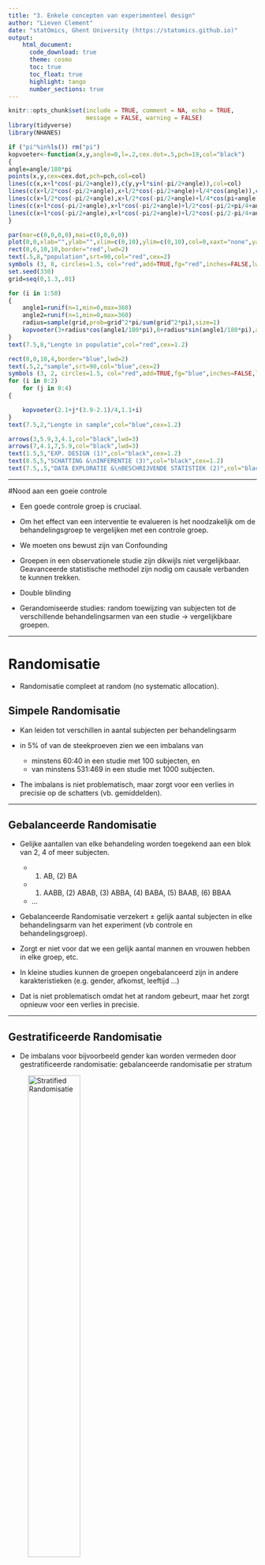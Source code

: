 ```yaml
---
title: "3. Enkele concepten van experimenteel design"
author: "Lieven Clement"
date: "statOmics, Ghent University (https://statomics.github.io)"
output:
    html_document:
      code_download: true
      theme: cosmo
      toc: true
      toc_float: true
      highlight: tango
      number_sections: true
---
```


```r
knitr::opts_chunk$set(include = TRUE, comment = NA, echo = TRUE,
                      message = FALSE, warning = FALSE)
library(tidyverse)
library(NHANES)
```

```r
if ("pi"%in%ls()) rm("pi")
kopvoeter<-function(x,y,angle=0,l=.2,cex.dot=.5,pch=19,col="black")
{
angle=angle/180*pi
points(x,y,cex=cex.dot,pch=pch,col=col)
lines(c(x,x+l*cos(-pi/2+angle)),c(y,y+l*sin(-pi/2+angle)),col=col)
lines(c(x+l/2*cos(-pi/2+angle),x+l/2*cos(-pi/2+angle)+l/4*cos(angle)),c(y+l/2*sin(-pi/2+angle),y+l/2*sin(-pi/2+angle)+l/4*sin(angle)),col=col)
lines(c(x+l/2*cos(-pi/2+angle),x+l/2*cos(-pi/2+angle)+l/4*cos(pi+angle)),c(y+l/2*sin(-pi/2+angle),y+l/2*sin(-pi/2+angle)+l/4*sin(pi+angle)),col=col)
lines(c(x+l*cos(-pi/2+angle),x+l*cos(-pi/2+angle)+l/2*cos(-pi/2+pi/4+angle)),c(y+l*sin(-pi/2+angle),y+l*sin(-pi/2+angle)+l/2*sin(-pi/2+pi/4+angle)),col=col)
lines(c(x+l*cos(-pi/2+angle),x+l*cos(-pi/2+angle)+l/2*cos(-pi/2-pi/4+angle)),c(y+l*sin(-pi/2+angle),y+l*sin(-pi/2+angle)+l/2*sin(-pi/2-pi/4+angle)),col=col)
}

par(mar=c(0,0,0,0),mai=c(0,0,0,0))
plot(0,0,xlab="",ylab="",xlim=c(0,10),ylim=c(0,10),col=0,xaxt="none",yaxt="none",axes=FALSE)
rect(0,6,10,10,border="red",lwd=2)
text(.5,8,"population",srt=90,col="red",cex=2)
symbols (3, 8, circles=1.5, col="red",add=TRUE,fg="red",inches=FALSE,lwd=2)
set.seed(330)
grid=seq(0,1.3,.01)

for (i in 1:50)
{
	angle1=runif(n=1,min=0,max=360)
	angle2=runif(n=1,min=0,max=360)
	radius=sample(grid,prob=grid^2*pi/sum(grid^2*pi),size=1)
	kopvoeter(3+radius*cos(angle1/180*pi),8+radius*sin(angle1/180*pi),angle=angle2)
}
text(7.5,8,"Lengte in populatie",col="red",cex=1.2)

rect(0,0,10,4,border="blue",lwd=2)
text(.5,2,"sample",srt=90,col="blue",cex=2)
symbols (3, 2, circles=1.5, col="red",add=TRUE,fg="blue",inches=FALSE,lwd=2)
for (i in 0:2)
	for (j in 0:4)
{

	kopvoeter(2.1+j*(3.9-2.1)/4,1.1+i)
}
text(7.5,2,"Lengte in sample",col="blue",cex=1.2)

arrows(3,5.9,3,4.1,col="black",lwd=3)
arrows(7,4.1,7,5.9,col="black",lwd=3)
text(1.5,5,"EXP. DESIGN (1)",col="black",cex=1.2)
text(8.5,5,"SCHATTING &\nINFERENTIE (3)",col="black",cex=1.2)
text(7.5,.5,"DATA EXPLORATIE &\nBESCHRIJVENDE STATISTIEK (2)",col="black",cex=1.2)
```

---

#Nood aan een goeie controle

- Een goede controle groep is cruciaal.

- Om het effect van een interventie te evalueren is het noodzakelijk om de behandelingsgroep te vergelijken met een controle groep.

- We moeten ons bewust zijn van Confounding

- Groepen in een observationele studie zijn dikwijls niet vergelijkbaar. Geavanceerde statistische methodel zijn nodig om causale verbanden te kunnen trekken.

- Double blinding

- Gerandomiseerde studies: random toewijzing van subjecten tot de verschillende behandelingsarmen van een studie $\rightarrow$ vergelijkbare groepen.

---

# Randomisatie

- Randomisatie compleet at random (no systematic allocation).

## Simpele Randomisatie

- Kan leiden tot verschillen in aantal subjecten per  behandelingsarm

- in 5% of van de steekproeven zien we een imbalans van
    - minstens 60:40 in een studie met 100 subjecten, en
    - van minstens 531:469 in een studie met 1000 subjecten.

- The imbalans is niet problematisch, maar zorgt voor een verlies in precisie op de schatters (vb. gemiddelden).

---

## Gebalanceerde Randomisatie

- Gelijke aantallen van elke behandeling worden toegekend aan een blok van 2, 4 of meer subjecten.
    - (1) AB, (2) BA
    - (1) AABB, (2) ABAB, (3) ABBA, (4) BABA, (5) BAAB, (6) BBAA
    - ...

- Gebalanceerde Randomisatie verzekert $\pm$ gelijk aantal subjecten in elke behandelingsarm van het experiment (vb controle en behandelingsgroep).

- Zorgt er niet voor dat we een gelijk aantal mannen en vrouwen hebben in elke groep, etc.  

- In kleine studies kunnen de groepen ongebalanceerd zijn in andere karakteristieken (e.g. gender, afkomst, leeftijd ...)

- Dat is niet problematisch omdat het at random gebeurt, maar het zorgt opnieuw voor een verlies in precisie.

---

## **Gestratificeerde Randomisatie**

- De imbalans voor bijvoorbeeld gender kan worden vermeden door gestratificeerde randomisatie: gebalanceerde randomisatie per stratum

![Stratified Randomisatie](https://github.com/statOmics/sbc20/raw/master/figures/stratification.png){ width=50% }

---

# Blok Designs

##Gene expression example

- dm: diabetic medium, nd: non diabetic medium, co: control
- 4 bio-repeats, 2 technische repeats/biorep
![](https://github.com/statOmics/sbc20/raw/master/figures/qpcrBadDesign1.png){ width=100% }

- dm: diabetic medium, nd: non diabetic medium, co: control
- 4 bio-reps, 2 techreps/biorep, 2 plates A & B
- Treatment and plate almost entirely confounded

![](https://github.com/statOmics/sbc20/raw/master/figures/qpcrBadDesign2.png){ width=100% }

## Nature methods: Points of significance - Blocking

![](https://www.nature.com/articles/nmeth.3005.pdf){ width=100% }


---

## Randomised complete block designs

- Experimentele designs waarbij experimentele subjecten eerst worden opgedeeld in blokken
- Vervolgens wordt elk niveau van de interventie binnen elk blok toepast en via randomisatie toegewezen.
- Dat kan b.v. d.m.v. gestratificeerde randomisatie: stratificatie volgens blokken
- Nuttig wanneer uitkomst sterk varieert tussen subjecten zodat interventie-effect moeilijk op te pikken is
- Als gegevens veel minder variabel zijn per blok, laat randomiseren van de interventie per blok toe om  interventie-effect binnen blok te evalueren met veel minder ruis.
- Ook veel gebruikt bij technische variabiliteit.
    - Vb grotere experimenten: meerdere celculturen nodig, niet alles kan tegelijk in lab, meerdere sequeneringsruns om genexpressie te meten
    - Fluctuaties in de labo-condities , tussen celculturen of van sequeneringsrun tot sequeneringsrun zorgen voor extra technische ruis.
    - Blokken (vb. tijdstippen, runs, celculturen) en behandelingen Randomiseren binnen elk blok
    - Opnieuw interventie-effecten schatten met veel minder ruis.

---

# Steekproefgrootte

- De steekproefgrootte is ook cruciaal

- Eenzelfde proefopzet waarbij een steekproef uit dezelfde populatie wordt getrokken maar met meer subjecten $\rightarrow$ Meer precieze resultaten (Zie introductie)


---

# [Home](https://gtpb.github.io/PSLS20/) {-}
